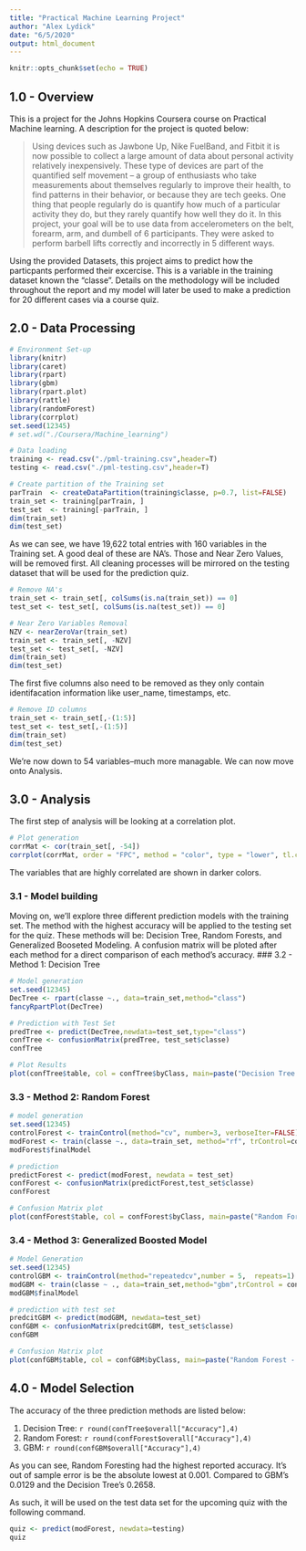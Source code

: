 ---
title: "Practical Machine Learning Project"
author: "Alex Lydick"
date: "6/5/2020"
output: html_document
---

```{r setup, include=FALSE}
knitr::opts_chunk$set(echo = TRUE)
```

## 1.0 - Overview

This is a project for the Johns Hopkins Coursera course on Practical Machine learning. A description for the project is quoted below:

>Using devices such as Jawbone Up, Nike FuelBand, and Fitbit it is now possible to collect a large amount of data about personal activity relatively inexpensively. These type of devices are part of the quantified self movement – a group of enthusiasts who take measurements about themselves regularly to improve their health, to find patterns in their behavior, or because they are tech geeks. One thing that people regularly do is quantify how much of a particular activity they do, but they rarely quantify how well they do it. In this project, your goal will be to use data from accelerometers on the belt, forearm, arm, and dumbell of 6 participants. They were asked to perform barbell lifts correctly and incorrectly in 5 different ways. 

Using the provided Datasets, this project aims to predict how the particpants performed their excercise. This is a variable in the training dataset known the "classe". Details on the methodology will be included throughout the report and my model will later be used to make a prediction for 20 different cases via a course quiz.

## 2.0 - Data Processing
```{r, message=FALSE, warning=FALSE}
# Environment Set-up
library(knitr)
library(caret)
library(rpart)
library(gbm)
library(rpart.plot)
library(rattle)
library(randomForest)
library(corrplot)
set.seed(12345)
# set.wd("./Coursera/Machine_learning")

# Data loading
training <- read.csv("./pml-training.csv",header=T)
testing <- read.csv("./pml-testing.csv",header=T)

# Create partition of the Training set
parTrain  <- createDataPartition(training$classe, p=0.7, list=FALSE)
train_set <- training[parTrain, ]
test_set  <- training[-parTrain, ]
dim(train_set)
dim(test_set)
```
As we can see, we have 19,622 total entries with 160 variables in the Training set. A good deal of these are NA's. Those and Near Zero Values, will be removed first. All cleaning processes will be mirrored on the testing dataset that will be used for the prediction quiz.
```{r}
# Remove NA's
train_set <- train_set[, colSums(is.na(train_set)) == 0]
test_set <- test_set[, colSums(is.na(test_set)) == 0]

# Near Zero Variables Removal
NZV <- nearZeroVar(train_set)
train_set <- train_set[, -NZV]
test_set <- test_set[, -NZV]
dim(train_set)
dim(test_set)
```
The first five columns also need to be removed as they only contain identifacation information like user_name, timestamps, etc.
```{r}
# Remove ID columns
train_set <- train_set[,-(1:5)]
test_set <- test_set[,-(1:5)]
dim(train_set)
dim(test_set)
```
We're now down to 54 variables--much more managable. We can now move onto Analysis.

## 3.0 - Analysis
The first step of analysis will be looking at a correlation plot.
```{r}
# Plot generation
corrMat <- cor(train_set[, -54])
corrplot(corrMat, order = "FPC", method = "color", type = "lower", tl.cex = 0.8, tl.col = rgb(0,0,0))
```

The variables that are highly correlated are shown in darker colors. 

### 3.1 - Model building
Moving on, we'll explore three different prediction models with the training set. The method with the highest accuracy will be applied to the testing set for the quiz. These methods will be: Decision Tree, Random Forests, and Generalized Booseted Modeling. A confusion matrix will be ploted after each method for a direct comparison of each method's accuracy. 
### 3.2 - Method 1: Decision Tree
```{r}
# Model generation
set.seed(12345)
DecTree <- rpart(classe ~., data=train_set,method="class")
fancyRpartPlot(DecTree)
```
```{r}
# Prediction with Test Set
predTree <- predict(DecTree,newdata=test_set,type="class")
confTree <- confusionMatrix(predTree, test_set$classe)
confTree
```
```{r}
# Plot Results
plot(confTree$table, col = confTree$byClass, main=paste("Decision Tree - Accuracy =", round(confTree$overall["Accuracy"],4)))
```
### 3.3 - Method 2: Random Forest
```{r}
# model generation
set.seed(12345)
controlForest <- trainControl(method="cv", number=3, verboseIter=FALSE)
modForest <- train(classe ~., data=train_set, method="rf", trControl=controlForest)
modForest$finalModel
```
```{r}
# prediction
predictForest <- predict(modForest, newdata = test_set)
confForest <- confusionMatrix(predictForest,test_set$classe)
confForest
```
```{r}
# Confusion Matrix plot
plot(confForest$table, col = confForest$byClass, main=paste("Random Forest - Accuracy =", round(confForest$overall["Accuracy"],4)))
```

### 3.4 - Method 3: Generalized Boosted Model
```{r}
# Model Generation
set.seed(12345)
controlGBM <- trainControl(method="repeatedcv",number = 5,  repeats=1)
modGBM <- train(classe ~ ., data=train_set,method="gbm",trControl = controlGBM, verbose=FALSE)
modGBM$finalModel
```
```{r}
# prediction with test set
predcitGBM <- predict(modGBM, newdata=test_set)
confGBM <- confusionMatrix(predcitGBM, test_set$classe)
confGBM
```
```{r}
# Confusion Matrix plot
plot(confGBM$table, col = confGBM$byClass, main=paste("Random Forest - Accuracy =", round(confGBM$overall["Accuracy"],4)))
```

## 4.0 - Model Selection
The accuracy of the three prediction methods are listed below:

1. Decision Tree: `r round(confTree$overall["Accuracy"],4)`
2. Random Forest: `r round(confForest$overall["Accuracy"],4)`
3. GBM: `r round(confGBM$overall["Accuracy"],4)`

As you can see, Random Foresting had the highest reported accuracy. It's out of sample error is be the absolute lowest at 0.001. Compared to GBM's 0.0129 and the Decision Tree's 0.2658.

As such, it will be used on the test data set for the upcoming quiz with the following command.
```{r}
quiz <- predict(modForest, newdata=testing)
quiz
```
